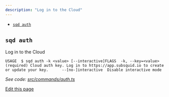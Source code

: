 ```yaml
---
description: "Log in to the Cloud"
---
```


* [`sqd auth`](#sqd-auth-1)

## `sqd auth`[​](#sqd-auth-1 "Direct link to sqd-auth-1")

Log in to the Cloud

```
USAGE  $ sqd auth -k <value> [--interactive]FLAGS  -k, --key=<value>       (required) Cloud auth key. Log in to https://app.subsquid.io to create or update your key.      --[no-]interactive  Disable interactive mode
```

*See code: [src/commands/auth.ts](https://github.com/subsquid/squid-cli/tree/master/src/commands/auth.ts)*

[Edit this page](https://github.com/subsquid/docs/edit/master/docs/squid-cli/auth.md)
